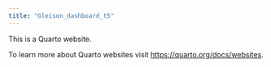 ```yaml
---
title: "Gleison_dashboard_t5"
---
```


This is a Quarto website.

To learn more about Quarto websites visit <https://quarto.org/docs/websites>.
